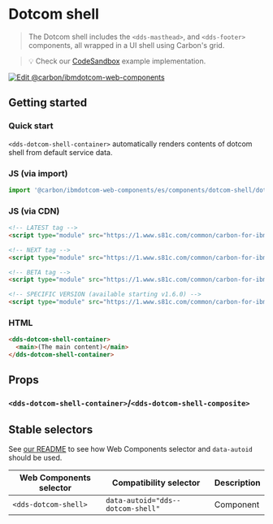 
# Dotcom shell

> The Dotcom shell includes the `<dds-masthead>`, and `<dds-footer>` components, all wrapped
> in a UI shell using Carbon's grid.

> 💡 Check our
> [CodeSandbox](https://githubbox.com/carbon-design-system/carbon-for-ibm-dotcom/tree/master/packages/web-components/examples/codesandbox/components/dotcom-shell)
> example implementation.

[![Edit @carbon/ibmdotcom-web-components](https://codesandbox.io/static/img/play-codesandbox.svg)](https://githubbox.com/carbon-design-system/carbon-for-ibm-dotcom/tree/master/packages/web-components/examples/codesandbox/components/dotcom-shell)

## Getting started

### Quick start

`<dds-dotcom-shell-container>` automatically renders contents of dotcom shell from default service data.

### JS (via import)

```javascript
import '@carbon/ibmdotcom-web-components/es/components/dotcom-shell/dotcom-shell-container.js';
```

### JS (via CDN)

```html
<!-- LATEST tag -->
<script type="module" src="https://1.www.s81c.com/common/carbon-for-ibm-dotcom/latest/dotcom-shell.min.js"></script>

<!-- NEXT tag -->
<script type="module" src="https://1.www.s81c.com/common/carbon-for-ibm-dotcom/next/dotcom-shell.min.js"></script>

<!-- BETA tag -->
<script type="module" src="https://1.www.s81c.com/common/carbon-for-ibm-dotcom/beta/dotcom-shell.min.js"></script>

<!-- SPECIFIC VERSION (available starting v1.6.0) -->
<script type="module" src="https://1.www.s81c.com/common/carbon-for-ibm-dotcom/v1.6.0/dotcom-shell.min.js"></script>
```

<Description markdown={plex} />

### HTML

```html
<dds-dotcom-shell-container>
  <main>(The main content)</main>
</dds-dotcom-shell-container>
```

## Props

### `<dds-dotcom-shell-container>`/`<dds-dotcom-shell-composite>`

<Props of="dds-dotcom-shell-composite" />

## Stable selectors

See [our README](https://github.com/carbon-design-system/carbon-for-ibm-dotcom/tree/master/packages/web-components#stable-selectors-for-analytics-and-integratione2e-testing-in-web-components) to see how Web Components selector and `data-autoid` should be used.

| Web Components selector | Compatibility selector            | Description |
| ----------------------- | --------------------------------- | ----------- |
| `<dds-dotcom-shell>`    | `data-autoid="dds--dotcom-shell"` | Component   |

<Description markdown={contributing} />
